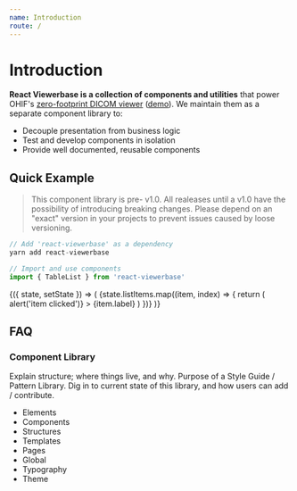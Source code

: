 ```yaml
---
name: Introduction
route: /
---
```



# Introduction

**React Viewerbase is a collection of components and utilities** that power
OHIF's [zero-footprint DICOM viewer](https://github.com/OHIF/Viewers)
([demo](https://viewer.ohif.org/)). We maintain them as a separate component
library to:

- Decouple presentation from business logic
- Test and develop components in isolation
- Provide well documented, reusable components

## Quick Example

> This component library is pre- v1.0. All realeases until a v1.0 have the
> possibility of introducing breaking changes. Please depend on an "exact"
> version in your projects to prevent issues caused by loose versioning.

```js
// Add 'react-viewerbase' as a dependency
yarn add react-viewerbase

// Import and use components
import { TableList } from 'react-viewerbase'
```

<Playground>
  <State
    initial={{
      selectedIndex: null,
      listItems: [
        { label: 'Brain Left' },
        { label: 'Brain Right' },
        { label: 'Heart Left' },
        { label: 'Heart Right' },
      ],
    }}
  >
    {({ state, setState }) => (
      <TableList headerTitle="Example Table List Header">
        {state.listItems.map((item, index) => {
          return (
            <TableListItem
              key={`item_${index}`}
              itemClass={state.selectedIndex === index ? 'selected' : ''}
              itemIndex={index}
              onItemClick={() => alert('item clicked')}
            >
              <label>{item.label}</label>
            </TableListItem>
          )
        })}
      </TableList>
    )}
  </State>
</Playground>

## FAQ

### Component Library

Explain structure; where things live, and why. Purpose of a Style Guide /
Pattern Library. Dig in to current state of this library, and how users can add
/ contribute.

- Elements
- Components
- Structures
- Templates
- Pages
- Global
- Typography
- Theme
